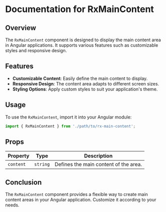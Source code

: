 
<Meta title='Layout/RxMainContent' />

# Documentation for RxMainContent

## Overview
The `RxMainContent` component is designed to display the main content area in Angular applications. It supports various features such as customizable styles and responsive design.

## Features
- **Customizable Content**: Easily define the main content to display.
- **Responsive Design**: The content area adapts to different screen sizes.
- **Styling Options**: Apply custom styles to suit your application's theme.

## Usage
To use the `RxMainContent`, import it into your Angular module:

```typescript
import { RxMainContent } from './path/to/rx-main-content';
```

## Props
| Property         | Type             | Description                               |
|------------------|------------------|-------------------------------------------|
| `content`        | `string`         | Defines the main content of the area.    |

## Conclusion
The `RxMainContent` component provides a flexible way to create main content areas in your Angular application. Customize it according to your needs.
